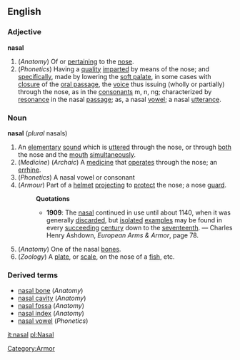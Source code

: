 ==English==
===Adjective===
'''nasal'''
#(''Anatomy'') Of or [[pertain]]ing to the [[nose]].
#(''Phonetics'') Having a [[quality]] [[impart]]ed by means of the nose; and [[specifically]], made by lowering the [[soft palate]], in some cases with [[closure]] of the [[oral passage]], the [[voice]] thus issuing (wholly or partially) through the nose, as in the [[consonant]]s m, n, ng; characterized by [[resonance]] in the nasal [[passage]]; as, a nasal [[vowel]]; a nasal [[utterance]]. 

===Noun===
'''nasal''' (''plural'' nasals)
#An [[elementary]] [[sound]] which is [[utter]]ed through the nose, or through [[both]] the nose and the [[mouth]] [[simultaneously]].
#(''Medicine'') (''Archaic'') A [[medicine]] that [[operate]]s through the nose; an [[errhine]].
#(''Phonetics'') A nasal vowel or consonant
#(''Armour'') [[Category:Armor]] Part of a [[helmet]] [[project]]ing to [[protect]] the nose; a nose [[guard]].
#:'''Quotations'''
#:*'''1909''': The [[nasal]] continued in use until about 1140, when it was generally [[discard]]ed, but [[isolate]]d [[example]]s may be found in every [[succeed]]ing [[century]] down to the [[seventeenth]]. &mdash; Charles Henry Ashdown, ''European Arms & Armor'', page 78.
#(''Anatomy'') One of the nasal [[bone]]s.
#(''Zoology'') A [[plate]], or [[scale]], on the nose of a [[fish]], etc. 

===Derived terms===
* [[nasal bone]] (''Anatomy'')
* [[nasal cavity]] (''Anatomy'')
* [[nasal fossa]] (''Anatomy'')
* [[nasal index]] (''Anatomy'')
* [[nasal vowel]] (''Phonetics'')

[[it:nasal]]
[[pl:Nasal]]